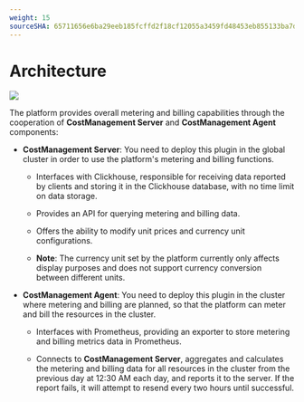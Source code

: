 ```yaml
---
weight: 15
sourceSHA: 65711656e6ba29eeb185fcffd2f18cf12055a3459fd48453eb855133ba7d768d
---
```


# Architecture

![](../zh/assets/billing_flow.png)

The platform provides overall metering and billing capabilities through the cooperation of **CostManagement Server** and **CostManagement Agent** components:

- **CostManagement Server**: You need to deploy this plugin in the global cluster in order to use the platform's metering and billing functions.

  - Interfaces with Clickhouse, responsible for receiving data reported by clients and storing it in the Clickhouse database, with no time limit on data storage.

  - Provides an API for querying metering and billing data.

  - Offers the ability to modify unit prices and currency unit configurations.

  - **Note**: The currency unit set by the platform currently only affects display purposes and does not support currency conversion between different units.

- **CostManagement Agent**: You need to deploy this plugin in the cluster where metering and billing are planned, so that the platform can meter and bill the resources in the cluster.

  - Interfaces with Prometheus, providing an exporter to store metering and billing metrics data in Prometheus.

  - Connects to **CostManagement Server**, aggregates and calculates the metering and billing data for all resources in the cluster from the previous day at 12:30 AM each day, and reports it to the server. If the report fails, it will attempt to resend every two hours until successful.
